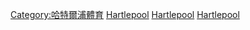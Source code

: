 {{Commonscat|Hartlepool United F.C.}}

[[Category:哈特爾浦體育|Category:哈特爾浦體育]]
[[Category:達勒姆郡足球俱樂部|Hartlepool]]
[[Category:1908年建立的足球俱樂部|Hartlepool]]
[[Category:英格蘭足球聯賽俱樂部|Hartlepool]]